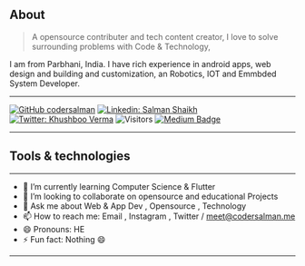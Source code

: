 ## About

> A opensource contributer and tech content creator, I love to solve surrounding problems with Code & Technology,

I am  from Parbhani, India.
I have rich experience in android apps, web design and building and customization, an Robotics, IOT and Emmbded System Developer.
<hr>


[![GitHub codersalman](https://img.shields.io/github/followers/codersalman?label=follow&style=social)](https://github.com/codersalman)
[![Linkedin: Salman Shaikh](https://img.shields.io/badge/-Salman%20Shaikh-blue?style=flat-square&logo=Linkedin&logoColor=white&link=https://www.linkedin.com/in/devsalmanshaikh/)](https://www.linkedin.com/in/devsalmanshaikh/)
[![Twitter: Khushboo Verma](https://img.shields.io/twitter/follow/Salman_8778?style=social)](https://twitter.com/Salman_8778)
![Visitors](https://visitor-badge.glitch.me/badge?page_id=codersalman&left_color=gray&right_color=blue)
[![Medium Badge](https://img.shields.io/badge/-@Codersalman-black?style=flat-square&labelColor=000000&logo=hashnode&link=https://hashnode.com/@Codersalman)](https://hashnode.com/@Codersalman)

<hr>

## Tools &amp; technologies
<hr /> 

- 🌱 I’m currently learning Computer Science  & Flutter 
- 👯 I’m looking to collaborate on opensource and educational Projects 
- 💬 Ask me about Web & App Dev , Opensource , Technology
- 📫 How to reach me: Email , Instagram , Twitter / meet@codersalman.me
- 😄 Pronouns: HE
- ⚡ Fun fact: Nothing 😄 
<hr />
